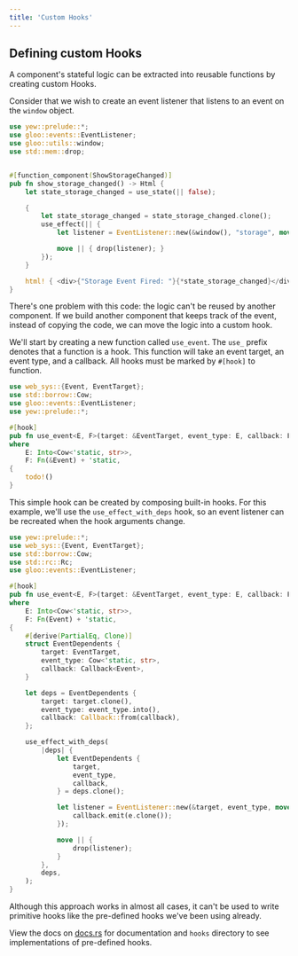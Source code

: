 ```yaml
---
title: 'Custom Hooks'
---
```


## Defining custom Hooks

A component's stateful logic can be extracted into reusable functions by creating custom Hooks.

Consider that we wish to create an event listener that listens to an event on the `window`
object.

```rust
use yew::prelude::*;
use gloo::events::EventListener;
use gloo::utils::window;
use std::mem::drop;


#[function_component(ShowStorageChanged)]
pub fn show_storage_changed() -> Html {
    let state_storage_changed = use_state(|| false);

    {
        let state_storage_changed = state_storage_changed.clone();
        use_effect(|| {
            let listener = EventListener::new(&window(), "storage", move |_| state_storage_changed.set(true));

            move || { drop(listener); }
        });
    }

    html! { <div>{"Storage Event Fired: "}{*state_storage_changed}</div> }
}
```

There's one problem with this code: the logic can't be reused by another component.
If we build another component that keeps track of the event,
instead of copying the code, we can move the logic into a custom hook.

We'll start by creating a new function called `use_event`.
The `use_` prefix denotes that a function is a hook.
This function will take an event target, an event type, and a callback.
All hooks must be marked by `#[hook]` to function.

```rust
use web_sys::{Event, EventTarget};
use std::borrow::Cow;
use gloo::events::EventListener;
use yew::prelude::*;

#[hook]
pub fn use_event<E, F>(target: &EventTarget, event_type: E, callback: F)
where
    E: Into<Cow<'static, str>>,
    F: Fn(&Event) + 'static,
{
    todo!()
}
```

This simple hook can be created by composing built-in hooks. For this example, we'll use the
`use_effect_with_deps` hook, so an event listener can be recreated when the hook arguments change.

```rust
use yew::prelude::*;
use web_sys::{Event, EventTarget};
use std::borrow::Cow;
use std::rc::Rc;
use gloo::events::EventListener;

#[hook]
pub fn use_event<E, F>(target: &EventTarget, event_type: E, callback: F)
where
    E: Into<Cow<'static, str>>,
    F: Fn(Event) + 'static,
{
    #[derive(PartialEq, Clone)]
    struct EventDependents {
        target: EventTarget,
        event_type: Cow<'static, str>,
        callback: Callback<Event>,
    }

    let deps = EventDependents {
        target: target.clone(),
        event_type: event_type.into(),
        callback: Callback::from(callback),
    };

    use_effect_with_deps(
        |deps| {
            let EventDependents {
                target,
                event_type,
                callback,
            } = deps.clone();

            let listener = EventListener::new(&target, event_type, move |e| {
                callback.emit(e.clone());
            });

            move || {
                drop(listener);
            }
        },
        deps,
    );
}
```

Although this approach works in almost all cases, it can't be used to write primitive hooks like the pre-defined hooks we've been using already.

View the docs on [docs.rs](https://docs.rs/yew) for documentation and `hooks` directory to see implementations of pre-defined hooks.
